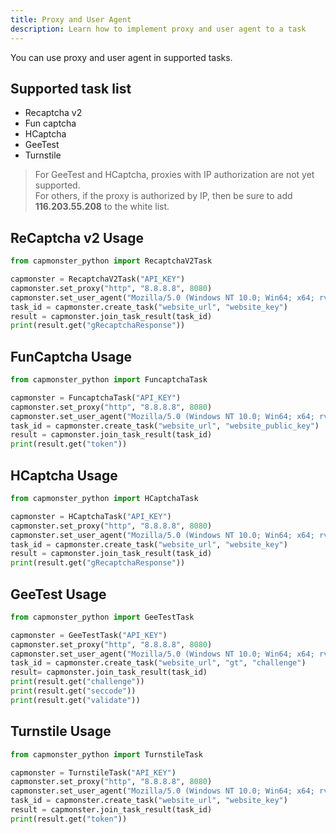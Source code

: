 ```yaml
---
title: Proxy and User Agent
description: Learn how to implement proxy and user agent to a task
---
```


You can use proxy and user agent in supported tasks.

## Supported task list
- Recaptcha v2
- Fun captcha
- HCaptcha
- GeeTest
- Turnstile

> For GeeTest and HCaptcha, proxies with IP authorization are not yet supported.<br/>
> For others, if the proxy is authorized by IP, then be sure to add **116.203.55.208** to the white list.

## ReCaptcha v2 Usage
```py title=recap_v2_proxy.py
from capmonster_python import RecaptchaV2Task

capmonster = RecaptchaV2Task("API_KEY")
capmonster.set_proxy("http", "8.8.8.8", 8080)
capmonster.set_user_agent("Mozilla/5.0 (Windows NT 10.0; Win64; x64; rv:91.0) Gecko/20100101 Firefox/91.0")
task_id = capmonster.create_task("website_url", "website_key")
result = capmonster.join_task_result(task_id)
print(result.get("gRecaptchaResponse"))
```

## FunCaptcha Usage
```py title=funcap_proxy.py
from capmonster_python import FuncaptchaTask

capmonster = FuncaptchaTask("API_KEY")
capmonster.set_proxy("http", "8.8.8.8", 8080)
capmonster.set_user_agent("Mozilla/5.0 (Windows NT 10.0; Win64; x64; rv:91.0) Gecko/20100101 Firefox/91.0")
task_id = capmonster.create_task("website_url", "website_public_key")
result = capmonster.join_task_result(task_id)
print(result.get("token"))
```

## HCaptcha Usage
```py title=hcap_proxy.py
from capmonster_python import HCaptchaTask

capmonster = HCaptchaTask("API_KEY")
capmonster.set_proxy("http", "8.8.8.8", 8080)
capmonster.set_user_agent("Mozilla/5.0 (Windows NT 10.0; Win64; x64; rv:91.0) Gecko/20100101 Firefox/91.0")
task_id = capmonster.create_task("website_url", "website_key")
result = capmonster.join_task_result(task_id)
print(result.get("gRecaptchaResponse"))
```

## GeeTest Usage
```py title=geetest_proxy.py
from capmonster_python import GeeTestTask

capmonster = GeeTestTask("API_KEY")
capmonster.set_proxy("http", "8.8.8.8", 8080)
capmonster.set_user_agent("Mozilla/5.0 (Windows NT 10.0; Win64; x64; rv:91.0) Gecko/20100101 Firefox/91.0")
task_id = capmonster.create_task("website_url", "gt", "challenge")
result= capmonster.join_task_result(task_id)
print(result.get("challenge"))
print(result.get("seccode"))
print(result.get("validate"))
```

## Turnstile Usage
```py title=turnstile_proxy.py
from capmonster_python import TurnstileTask

capmonster = TurnstileTask("API_KEY")
capmonster.set_proxy("http", "8.8.8.8", 8080)
capmonster.set_user_agent("Mozilla/5.0 (Windows NT 10.0; Win64; x64; rv:91.0) Gecko/20100101 Firefox/91.0")
task_id = capmonster.create_task("website_url", "website_key")
result = capmonster.join_task_result(task_id)
print(result.get("token"))
```

